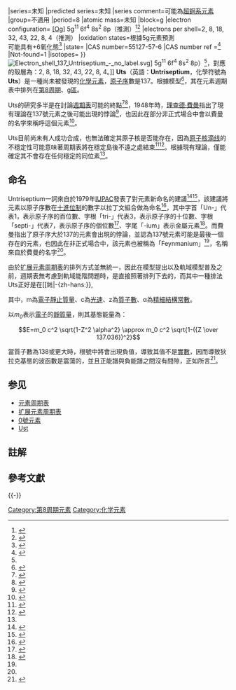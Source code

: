 {{Not|Ust}}
{{noteTA
| 1 = zh-hans:轨道; zh-hant:軌域;
| 2 = zh-hans:杂化; zh-hant:混成;
| 3 = zh-hans:能级; zh-hant:能階;
| 4 = zh-hans:𬭊; zh-hk:𨧀; zh-tw:𨧀;
| G1 = Chemistry
| G2 = Physics
}}
{{Other uses}}
{{CJK-New-Char|289C0|2CB4A}}
{{Infobox element
|name=Uts
|enname=Untriseptium
|symbol=Uts
|number=137
|pagecolor=ffc0c0
|left=(Uth)
|right=(Uto)
|above=-
|below=-{{#tag:ref|[[原子序|原子序]]超出現有理論可能的上限：''Z'' = 155<ref name="emsley">{{cite book|last=Emsley|first=John|title=Nature's Building Blocks: An A-Z Guide to the Elements|url=https://archive.org/details/naturesbuildingb0000emsl_b1k4|edition=New|year=2011|publisher=Oxford University Press|location=New York, NY|isbn=978-0-19-960563-7|page=[https://archive.org/details/naturesbuildingb0000emsl_b1k4/page/588 588]}}</ref> (Albert Khazan)、''Z'' = 173<ref name="rsc"/>|group="註"|name="max_z"}}
|series=未知
|predicted series=未知
|series comment=可能為[[超錒系元素|超錒系元素]]
|group=不適用
|period=8
|atomic mass=未知
|block=g
|electron configuration= [[[Og|[Og]]] 5g<sup>11</sup> 6f<sup>4</sup> 8s<sup>2</sup> 8p{{su|p=2|b=1/2}}（推測）<ref name="PT172">{{Cite journal|title=A suggested periodic table up to Z ≤ 172, based on Dirac–Fock calculations on atoms and ions|url=http://xlink.rsc.org/?DOI=C0CP01575J|last=Pyykkö|first=Pekka|date=2011|journal=Phys. Chem. Chem. Phys.|issue=1|doi=10.1039/C0CP01575J|volume=13|pages=161–168|language=en|issn=1463-9076|bibcode=2011PCCP...13..161P}}</ref><ref name="Uts predict">{{Cite journal|title=On the electronic structure of 5g1 complexes of element 125 : a quasi-relativistic MS-Χα Study|url=https://jcp.edpsciences.org/articles/jcp/abs/1988/01/jcp198885p917/jcp198885p917.html|last=Makhyoun|first=M. A.|date=1988|journal=Journal de Chimie Physique|doi=10.1051/jcp/1988850917|volume=85|pages=917–924|language=en|issn=0021-7689|access-date=2021-04-25|archive-date=2018-06-03|archive-url=https://web.archive.org/web/20180603135633/https://jcp.edpsciences.org/articles/jcp/abs/1988/01/jcp198885p917/jcp198885p917.html}}</ref>
|electrons per shell=2, 8, 18, 32, 43, 22, 8, 4（推測）<!--根據Pyykkö模型，[Og] 5g11 6f4 8s2 8(p(1/2))2，Og為2, 8, 18, 32, 32, 18, 8，第5週期g軌域填了11個電子，32+11=43，第6週期f軌域填了4個電子，18+4=22，第8週期s、p軌域共填了4個電子。-->
|oxidation states=根據5g元素預測<br/>可能具有+6氧化態<ref name="Fricke">{{Cite journal|title=The continuation of the periodic table up to Z = 172. The chemistry of superheavy elements|url=http://link.springer.com/10.1007/BF01172015|last=Fricke|first=B.|last2=Greiner|first2=W.|date=1971-09-XX|journal=Theoretica Chimica Acta|issue=3|doi=10.1007/BF01172015|volume=21|pages=235–260|language=en|issn=0040-5744|last3=Waber|first3=J. T.}}</ref>
|state=<!--可能是固态-->
|CAS number=55127-57-6
|CAS number ref =<ref>{{Cite web|title=Untriseptium|url=http://charchem.org/en/subst-ref/?id=1137&langs=*|accessdate=2021-04-25|work=CharChem|archive-date=2021-05-15|archive-url=https://web.archive.org/web/20210515081133/http://charchem.org/en/subst-ref/?id=1137&langs=*}}</ref>
|Not-found=1
|isotopes=
{{Elementbox_isotopes_decay | sym=Uts | info_row=yes | info = 無穩定的同位素<ref name="pa.uky.edu">{{Cite web|title=Untriseptium|url=https://www.pa.uky.edu/~peter/newpage/content/elm137.html|accessdate=2021-04-25|work=[[肯塔基大学|University of Kentucky]]|archive-date=2021-04-25|archive-url=https://web.archive.org/web/20210425075458/https://www.pa.uky.edu/~peter/newpage/content/elm137.html}}</ref>}}
}}
{{Unsolved|化學|元素的[[原子序数|原子序数]]大于137的化学结果是什么？根据[[狭义相对论|狭义相对论]]和[[玻尔模型|玻尔模型]]，此时1s电子的速度将会超过光速。'''Uts'''将会成为最后一种化学元素吗？}}
[[File:Electron_shell_137_Untriseptium_-_no_label.svg|thumb]]] 5g<sup>11</sup> 6f<sup>4</sup> 8s<sup>2</sup> 8p{{su|p=2|b=1/2}}）<ref name="PT172"/>，對應的殼層為：2, 8, 18, 32, 43, 22, 8, 4。]]
'''Uts'''（英語：'''Untriseptium'''，化學符號為'''Uts'''）是一種尚未被發現的[[化學元素|化學元素]]，[[原子序|原子序]]數是137。根據{{link-en|佩卡·皮寇|Pekka Pyykkö|皮寇}}模型<ref>{{Cite book|edition=1. ed|title=[Abteilungsexemplar] Relativistic electronic structure theory: : (dedicated to Pekka Pyykkö on the occation of his 60th birthday)|series=Theoretical and computational chemistry|url=http://repository.gsi.de/record/67703|publisher=Elsevier|date=2002|location=Amsterdam [u.a.]|isbn=978-0-444-51249-9|language=en|first=Peter|last=Schwerdtfeger|first2=Pekka|last2=Pyykkö|access-date=2021-04-25|archive-date=2021-04-26|archive-url=https://web.archive.org/web/20210426233237/http://repository.gsi.de/record/67703}}</ref>，其在元素週期表中排列在[[第8周期元素|第8周期]]、[[G区元素|g區]]。

Uts的研究多半是在討論[[元素周期表|週期表]]可能的終點<ref name="rsc">{{cite web|title=Would element 137 really spell the end of the periodic table? Philip Ball examines the evidence|url=http://www.rsc.org/chemistryworld/Issues/2010/November/ColumnThecrucible.asp|accessdate=2012-09-30|author=Philip Ball|date=2010-11|work={{link-en|化學世界 (雜誌)|Chemistry World|Chemistry World}}|publisher=[[英国皇家化学学会|Royal Society of Chemistry]]|archiveurl=https://web.archive.org/web/20121021020542/http://www.rsc.org/chemistryworld/Issues/2010/November/ColumnThecrucible.asp|archivedate=2012-10-21|dead-url=no}}</ref><ref>{{Cite journal|title=Ultimate stable element Z = 137|url=https://indjst.org/articles/ultimate-stable-element-z-137|last=Goswami|first=M.|date=2009-03-20|journal=Indian Journal of Science and Technology|issue=3|doi=10.17485/ijst/2009/v2i3.10|volume=2|pages=1–4|access-date=2021-04-25|archive-date=2021-04-28|archive-url=https://web.archive.org/web/20210428054451/https://indjst.org/articles/ultimate-stable-element-z-137}}</ref>，1948年時，[[理查德·費曼|理查德·費曼]]指出了現有理論在137號元素之後可能出現的悖論<ref name="Elert">{{Cite web|title=Atomic Models|url=https://physics.info/atomic-models/|accessdate=2021-04-25|last=Elert|first=Glenn|work=The Physics Hypertextbook|language=en|archive-date=2021-02-28|archive-url=https://web.archive.org/web/20210228202511/https://physics.info/atomic-models/}}</ref>，也因此在部分非正式場合中會以費曼的名字來稱呼這個元素<ref name="The Mysterious 137">{{Cite web|title=The Mysterious 137|url=http://www.fotuva.org/online/frameload.htm?/online/137.htm|accessdate=2017-07-17|author=J. Eric Slone|work=fotuva.org|archiveurl=https://web.archive.org/web/20170724234034/http://www.fotuva.org/online/frameload.htm?%2Fonline%2F137.htm|archivedate=2017-07-24|dead-url=no}}</ref>。

Uts目前尚未有人成功合成，也無法確定其原子核是否能存在，因為[[原子核滴线|原子核滴线]]的不穩定性可能意味著周期表將在穩定島後不遠之處結束<ref name="EB">{{Cite web|title=transuranium element|url=https://www.britannica.com/science/transuranium-element|accessdate=2021-04-25|work=[[大英百科全书|Encyclopedia Britannica]]|language=en|archive-date=2021-06-09|archive-url=https://web.archive.org/web/20210609154522/https://www.britannica.com/science/transuranium-element}}</ref><ref>{{Cite journal|title=Shape coexistence and triaxiality in the superheavy nuclei|url=http://www.nature.com/articles/nature03336|last=Ćwiok|first=S.|last2=Heenen|first2=P.-H.|date=2005-02-XX|journal=Nature|issue=7027|doi=10.1038/nature03336|volume=433|pages=705–709|language=en|bibcode=2005Natur.433..705C|issn=0028-0836|pmid=15716943|last3=Nazarewicz|first3=W.|access-date=2021-04-25|archive-date=2021-04-15|archive-url=https://web.archive.org/web/20210415054842/https://www.nature.com/articles/nature03336}}</ref>。根據現有理論，僅能確定其不會存在任何穩定的同位素<ref name="pa.uky.edu"/>。

== 命名 ==
Untriseptium一詞來自於1979年[[國際純化學和應用化學聯合會|IUPAC]]發表了對元素新命名的建議<ref name="iupac">{{Cite journal|title=Recommendations for the Naming of Elements of Atomic Numbers Greater than 100|url=https://www.degruyter.com/document/doi/10.1351/pac197951020381/html|date=1979-01-01|journal=Pure and Applied Chemistry|issue=2|doi=10.1351/pac197951020381|volume=51|pages=381–384|issn=1365-3075|access-date=2021-04-25|archive-date=2021-04-26|archive-url=https://web.archive.org/web/20210426102022/https://www.degruyter.com/document/doi/10.1351/pac197951020381/html}}</ref><ref>{{cite web|title=Untriseptium|url=http://www.apsidium.com/elements/137.htm|accessdate=2017-07-18|date=2002-09-19|work=apsidium.com|archiveurl=https://archive.li/20020923052002/http://www.apsidium.com/elements/137.htm|archivedate=2002-09-23|deadurl=yes}}</ref>，該建議將元素以原子序數在[[十進位制|十進位制]]的數字以拉丁文組合做為命名<ref>{{cite journal|title=Symbols of the Elements (part III)|last=Meija|first=Juris|date=2014|journal=Chemistry International|publisher=DeGruyter|issue=4|doi=10.1515/ci.2014.36.4.25|volume=36|pages=25–26}}</ref>，其中字首「Un-」代表1，表示原子序的百位數、字根「tri-」代表3，表示原子序的十位數、字根「septi-」代表7，表示原子序的個位數<ref>{{Cite Web|title=137 the Cosmic Code written by the ‘hand of God’|url=https://at37.wordpress.com/2012/02/06/137-69-draft/|accessdate=2017-07-18|work=wordpress.com|archive-date=2022-03-27|archive-url=https://web.archive.org/web/20220327073038/https://at37.wordpress.com/2012/02/06/137-69-draft/}}</ref>、字尾「-ium」表示金屬元素<ref>{{Cite journal|title=How to Name New Chemical Elements|url=https://www.degruyter.com/document/doi/10.1515/ci-2016-0124/html|date=2016-01-01|journal=Chemistry International|issue=1|doi=10.1515/ci-2016-0124|volume=38|issn=1365-2192|access-date=2021-04-25|archive-date=2021-04-28|archive-url=https://web.archive.org/web/20210428065938/https://www.degruyter.com/document/doi/10.1515/ci-2016-0124/html}}</ref>。而費曼指出了原子序大於137的元素會出現的悖論，並認為137號元素可能是最後一個存在的元素，也因此在非正式場合中，該元素也被稱為「Feynmanium」<ref name="Elert" />，名稱來自於費曼的名字<ref name="The Mysterious 137"/>。

由於[[扩展元素周期表|扩展元素周期表]]的排列方式並無統一，因此在{{link-en|佩卡·皮寇|Pekka_Pyykkö|皮寇}}模型提出以及軌域模型普及之前，週期表無考慮到軌域能階問題時，是直接照著排列下去的，而其中一種排法Uts正好是在[[𨧀|-{zh-hans:{{僻字]]的下方，也因此有些網站會將「eka-dubnium」也記載為Uts的別名，意為[[𨧀|-{zh-hans:{{僻字]]的下方的元素<ref>{{Cite Web|title=Untriseptium – Eka-dubnium/Element 137|url=http://www.elixirofknowledge.com/2015/07/untriseptium.html|accessdate=2017-07-18|date=2015-07-15|work=elixirofknowledge.com|archive-date=2021-04-15|archive-url=https://web.archive.org/web/20210415120203/https://www.elixirofknowledge.com/2015/07/untriseptium.html}}</ref>，而根據{{link-en|佩卡·皮寇|Pekka Pyykkö|皮寇}}模型，-{zh-hans:{{僻字|𬭊|钅杜}}; zh-hant:{{僻字|𨧀|釒杜}};}-下方應為159號元素（Unpentennium，Upe）<ref name="rsc.org">{{Cite web|title=Extended elements: new periodic table|url=http://www.rsc.org/Publishing/ChemScience/Volume/2010/11/Extended_elements.asp|accessdate=2017-07-17|year=2010|archiveurl=https://web.archive.org/web/20160304060013/http://www.rsc.org/Publishing/ChemScience/Volume/2010/11/Extended_elements.asp|archivedate=2016-03-04|dead-url=no}}</ref>。然而根據該模型預測Uts的電子排佈方式<ref name="BFricke">{{Cite book|chapter=Superheavy elements a prediction of their chemical and physical properties|title=Recent Impact of Physics on Inorganic Chemistry|url=http://link.springer.com/10.1007/BFb0116498|publisher=Springer Berlin Heidelberg|date=1975|location=Berlin, Heidelberg|isbn=978-3-540-07109-9|pages=89–144|volume=21|doi=10.1007/bfb0116498|language=en|first=Burkhard|last=Fricke}}</ref>，其應屬於g區元素，而g區元素從[[第8周期元素|第8周期]]開始，因此Uts在週期表中位置的上方是沒有元素的。

== 特徵 ==
由於許多原子核理論的模型在原子序到137之後都會出現問題、矛盾或存在悖論，因此理論上，Uts可能為最後一個存在的元素。這些現象最早由理查德·費曼於1948年指出<ref>{{Cite book|chapter=The Halogen Elements|title=The Geochemistry of Stable Chlorine and Bromine Isotopes|url=http://link.springer.com/10.1007/978-3-642-28506-6_1|publisher=Springer Berlin Heidelberg|date=2014|location=Berlin, Heidelberg|isbn=978-3-642-28505-9|pages=3–13|doi=10.1007/978-3-642-28506-6_1|language=en|first=Hans|last=Eggenkamp}}</ref>。

=== 玻爾模型 ===
理查德·費曼指出，根據[[玻爾模型|玻爾模型]]，原子序大於137的元素，其內層軌域可能電子無法穩定存在<ref>{{Cite web|title=how many more chemical elements are there for us to find?|url=http://www.bbc.com/earth/story/20160115-how-many-more-chemical-elements-are-there-for-us-to-find|accessdate=2017-07-18|author=Philip Ball|date=2016-01-15|work=[[英国广播公司|BBC]]|archive-date=2021-08-16|archive-url=https://web.archive.org/web/20210816211214/http://www.bbc.com/earth/story/20160115-how-many-more-chemical-elements-are-there-for-us-to-find}}</ref>，因爲在[[s軌域|1s原子軌域]]中的電子的速度''v''計算如下：

:<math>v = Z \alpha c \approx \frac{Z c}{137.036}</math>

當中''Z''是[[原子序|原子序]]，''α''是描述[[電磁力|電磁力]]強度的[[精細結構常數|精細結構常數]]。<ref>{{Cite journal|title=Quantum Physics of Atoms, Molecules, Solids, Nuclei and Particles|url=http://physicstoday.scitation.org/doi/10.1063/1.3069243|last=Eisberg|first=R.|last2=Resnick|first2=R.|date=1975-12-XX|journal=Physics Today|issue=12|doi=10.1063/1.3069243|volume=28|pages=51–52|language=en|issn=0031-9228|last3=Sullivan|first3=Jeremiah D.|access-date=2021-04-25|archive-date=2017-12-21|archive-url=https://web.archive.org/web/20171221160609/http://physicstoday.scitation.org/doi/10.1063/1.3069243}}</ref>在這個計算中，任何原子序高於137的元素的1s軌域電子速度計算結果會比[[光速|光速]]''c''還大<ref>{{cite web|title=When Will We Reach the End of the Periodic Table?|url=http://www.smithsonianmag.com/science-nature/when-will-we-reach-end-periodic-table-180957851/|accessdate=2017-07-18|work=smithsonian|archive-date=2022-03-24|archive-url=https://web.archive.org/web/20220324013638/https://www.smithsonianmag.com/science-nature/when-will-we-reach-end-periodic-table-180957851/}}</ref><ref>{{cite web|title=ununseptium ugly name beautiful element|url=http://www.slate.com/articles/health_and_science/elements/features/2010/blogging_the_periodic_table/ununseptium_ugly_name_beautiful_element.html|accessdate=2017-07-18|author=Sam Kean|date=2010-08-09|work=slate.com|quote=Einstein's theory of relativity says nothing can go faster than light. If you do the math, electrons could suddenly violate the laws of relativity around element 137, untriseptium|archive-date=2021-06-14|archive-url=https://web.archive.org/web/20210614131034/https://www.slate.com/articles/health_and_science/elements/features/2010/blogging_the_periodic_table/ununseptium_ugly_name_beautiful_element.html}}</ref>，因此任何不建基於[[相對論|相對論]]的理論（如波爾模型）不足以處理這種計算。

而若將其結果轉換成[[動量|動量]]<ref name="okun">{{Cite journal|title=The Concept of Mass|url=http://physicstoday.scitation.org/doi/10.1063/1.881171|last=Okun|first=Lev B.|date=1989-06-XX|journal={{link-en|今日物理 (雜誌)|Physics Today|Physics Today}}|issue=6|doi=10.1063/1.881171|volume=42|pages=31–36|language=en|bibcode=1989PhT....42f..31O|issn=0031-9228|access-date=2021-04-25|archive-date=2021-05-05|archive-url=https://web.archive.org/web/20210505153129/https://physicstoday.scitation.org/doi/10.1063/1.881171}}</ref>：
:<math>p  = \frac{mv}{\sqrt{1-v^2/c^2}}</math>
對於任意高的p，我們可以找到滿足該等式的v < c。且電子的速度與原子核存在與否無關，因此此計算矛盾並不意味著Uts會是元素週期表上的最後一個元素<ref name="rsc" />。

=== 相對論狄拉克方程 ===
[[相對論|相對論]]的[[狄拉克方程|狄拉克方程]]可以計算出原子的基態能量：

:<math>E=\frac{m c^2}{\sqrt{1+\frac{Z^2 \alpha^2}{n-(j+1/2)+\sqrt{(j+1/2)^2-Z^ 2\alpha^2}}}},</math>

其中，m為[[電子靜止質量|電子靜止質量]]、c為[[光速|光速]]、z為[[質子數|質子數]]、α為[[精細結構常數|精細結構常數]]。

以''m<sub>0</sub>''表示[[電子|電子]]的[[靜質量|靜質量]]，則其基態能量為：

:<math>E=m_0 c^2 \sqrt{1-Z^2 \alpha^2} \approx m_0 c^2 \sqrt{1-({Z \over 137.036})^2}</math>

當質子數為138或更大時，根號中將會出現負值，導致其值不是[[實數|實數]]，因而導致狄拉克基態的波函數是震蕩的，並且正能譜與負能譜之間沒有間隙，正如{{link-en|克萊因悖論|Klein paradox}}所言<ref>{{Cite book|title=Relativistic Quantum Mechanics|url=http://link.springer.com/10.1007/978-3-642-88082-7|publisher=Springer Berlin Heidelberg|date=1995|location=Berlin, Heidelberg|isbn=978-3-540-99535-7|doi=10.1007/978-3-642-88082-7|language=en|first=Walter|last=Greiner}}</ref>。

== 参见 ==
*[[元素周期表|元素周期表]]
*[[扩展元素周期表|扩展元素周期表]]
*[[0號元素|0號元素]]
*[[Ust|Ust]]

== 註解 ==
{{NoteFoot}}

== 參考文獻 ==
{{Reflist|30em}}
{{-}}
{{擴展元素週期表|model=nefedov|number=173|no mark=yes}}
[[Category:第8周期元素|Category:第8周期元素]]
[[Category:化学元素|Category:化学元素]]